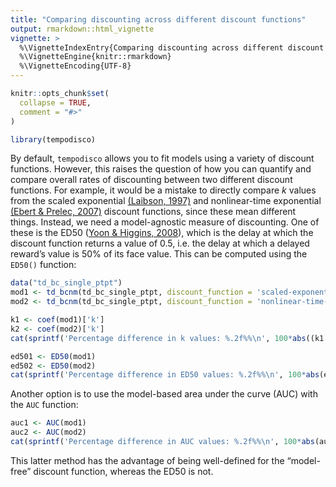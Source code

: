 ```yaml
---
title: "Comparing discounting across different discount functions"
output: rmarkdown::html_vignette
vignette: >
  %\VignetteIndexEntry{Comparing discounting across different discount functions}
  %\VignetteEngine{knitr::rmarkdown}
  %\VignetteEncoding{UTF-8}
---
```


```r
knitr::opts_chunk$set(
  collapse = TRUE,
  comment = "#>"
)
```

```r
library(tempodisco)
```

By default, `tempodisco` allows you to fit models using a variety of discount functions. However, this raises the question of how you can quantify and compare overall rates of discounting between two different discount functions. For example, it would be a mistake to directly compare $k$ values from the scaled exponential [(Laibson, 1997)](https://doi.org/10.1162/003355397555253) and nonlinear-time exponential [(Ebert & Prelec, 2007)](https://doi.org/10.1287/mnsc.1060.0671) discount functions, since these mean different things. Instead, we need a model-agnostic measure of discounting. One of these is the ED50 ([Yoon & Higgins, 2008](https://doi.org/10.1016/j.drugalcdep.2007.12.011)), which is the delay at which the discount function returns a value of 0.5, i.e. the delay at which a delayed reward's value is 50% of its face value. This can be computed using the `ED50()` function:

```r
data("td_bc_single_ptpt")
mod1 <- td_bcnm(td_bc_single_ptpt, discount_function = 'scaled-exponential')
mod2 <- td_bcnm(td_bc_single_ptpt, discount_function = 'nonlinear-time-hyperbolic')

k1 <- coef(mod1)['k']
k2 <- coef(mod2)['k']
cat(sprintf('Percentage difference in k values: %.2f%%\n', 100*abs((k1 - k2)/((k1 + k2)/2))))

ed501 <- ED50(mod1)
ed502 <- ED50(mod2)
cat(sprintf('Percentage difference in ED50 values: %.2f%%\n', 100*abs(ed501 - ed502)/((ed501 + ed501)/2)))
```

Another option is to use the model-based area under the curve (AUC) with the `AUC` function:

```r
auc1 <- AUC(mod1)
auc2 <- AUC(mod2)
cat(sprintf('Percentage difference in AUC values: %.2f%%\n', 100*abs(auc1 - auc2)/((auc1 + auc2)/2)))
```

This latter method has the advantage of being well-defined for the "model-free" discount function, whereas the ED50 is not.
